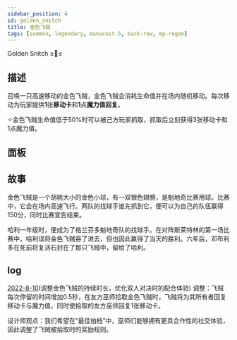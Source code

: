 ```yaml
---
sidebar_position: 4
id: golden_snitch
title: 金色飞贼
tags: [summon, legendary, manacost-5, back-row, mp-regen]
---
```


Golden Snitch ≥🥎≤

<!--truncate-->



<CardBasics cardKey={id}/>


## 描述

召唤一只高速移动的金色飞贼，金色飞贼会消耗生命值并在场内随机移动。每次移动为玩家提供**1**张**移动卡**和**1**点**魔力值回复**。

✧金色飞贼生命值低于50%时可以被己方玩家抓取，抓取后立刻获得3张移动卡和1点魔力值。

## 面板


<LevelComponent/>


<CardDynamicTable cardKey={id}/>


<CardComplexTable cardKey={id}/>





## 故事

金色飞贼是一个胡桃大小的金色小球，有一双银色翅膀，是魁地奇比赛用球。比赛中，它会在场内高速飞行。两队的找球手谁先抓到它，便可以为自己的队伍赢得150分，同时比赛宣告结束。

哈利一年级时，便成为了格兰芬多魁地奇队的找球手。在对阵斯莱特林的第一场比赛中，哈利误将金色飞贼吞了进去，但也因此赢得了当天的胜利。六年后，邓布利多在死前将复活石封在了那只飞贼中，留给了哈利。


## log

[2022-8-10](/blog/220810-update-annc#adjustment)(调整金色飞贼的持续时长，优化双人对决时的配合体验)
调整：飞贼每次停留的时间增加0.5秒，在友方巫师拾取金色飞贼时，飞贼将为其所有者回复移动卡与魔力值，同时使拾取的友方巫师回复1张移动卡。

设计师观点：我们希望在“最佳拍档”中，巫师们能够拥有更具合作性的社交体验，因此调整了飞贼被拾取时的奖励规则。


